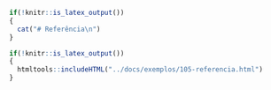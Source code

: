 
```r
if(!knitr::is_latex_output())
{
  cat("# Referência\n")
}
```

```r
if(!knitr::is_latex_output())
{
  htmltools::includeHTML("../docs/exemplos/105-referencia.html")
}
```

